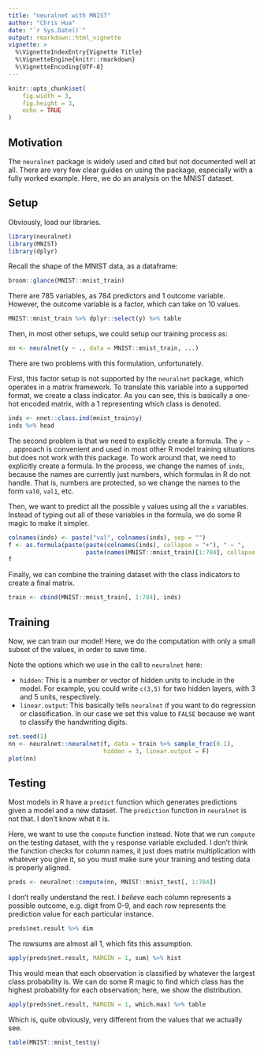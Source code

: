 ```yaml
---
title: "neuralnet with MNIST"
author: "Chris Hua"
date: "`r Sys.Date()`"
output: rmarkdown::html_vignette
vignette: >
  %\VignetteIndexEntry{Vignette Title}
  %\VignetteEngine{knitr::rmarkdown}
  %\VignetteEncoding{UTF-8}
---
```


```r
knitr::opts_chunk$set(
    fig.width = 3,
    fig.height = 3,
    echo = TRUE
)
```

## Motivation

The `neuralnet` package is widely used and cited but not documented well at all. There are very few clear guides on using the package, especially with a fully worked example. Here, we do an analysis on the MNIST dataset.

## Setup

Obviously, load our libraries.

```r
library(neuralnet)
library(MNIST)
library(dplyr)
```

Recall the shape of the MNIST data, as a dataframe:

```r
broom::glance(MNIST::mnist_train)
```

There are 785 variables, as 784 predictors and 1 outcome variable. However, the outcome variable is a factor, which can take on 10 values.

```r
MNIST::mnist_train %>% dplyr::select(y) %>% table
```

Then, in most other setups, we could setup our training process as:

```r
nn <- neuralnet(y ~ ., data = MNIST::mnist_train, ...)
```

There are two problems with this formulation, unfortunately.

First, this factor setup is not supported by the `neuralnet` package, which operates in a matrix framework. To translate this variable into a supported format, we create a class indicator. As you can see, this is basically a one-hot encoded matrix, with a 1 representing which class is denoted. 

```r
inds <- nnet::class.ind(mnist_train$y)
inds %>% head
```

The second problem is that we need to explicitly create a formula. The `y ~ .` approach is convenient and used in most other R model training situations but does not work with this package. To work around that, we need to explicitly create a formula. In the process, we change the names of `inds`, because the names are currently just numbers, which formulas in R do not handle. That is, numbers are protected, so we change the names to the form `val0`, `val1`, etc.

Then, we want to predict all the possible `y` values using all the `x` variables. Instead of typing out all of these variables in the formula, we do some R magic to make it simpler.

```r
colnames(inds) <- paste("val", colnames(inds), sep = "")
f <- as.formula(paste(paste(colnames(inds), collapse = "+"), " ~ ", 
                      paste(names(MNIST::mnist_train)[1:784], collapse = "+")))
f
```

Finally, we can combine the training dataset with the class indicators to create a final matrix.

```r
train <- cbind(MNIST::mnist_train[, 1:784], inds)
```

## Training

Now, we can train our model! Here, we do the computation with only a small subset of the values, in order to save time.

Note the options which we use in the call to `neuralnet` here:

* `hidden`: This is a number or vector of hidden units to include in the model. For example, you could write `c(3,5)` for two hidden layers, with 3 and 5 units, respectively.
* `linear.output`: This basically tells `neuralnet` if you want to do regression or classification. In our case we set this value to `FALSE` because we want to classify the handwriting digits.

```r
set.seed(1)
nn <- neuralnet::neuralnet(f, data = train %>% sample_frac(0.1), 
                           hidden = 3, linear.output = F)
plot(nn)
```

## Testing

Most models in R have a `predict` function which generates predictions given a model and a new dataset. The `prediction` function in `neuralnet` is not that. I don't know what it is. 

Here, we want to use the `compute` function instead. Note that we run `compute` on the testing dataset, with the `y` response variable excluded. I don't think the function checks for column names, it just does matrix multiplication with whatever you give it, so you must make sure your training and testing data is properly aligned.

```r
preds <- neuralnet::compute(nn, MNIST::mnist_test[, 1:784])
```

I don't really understand the rest. I *believe* each column represents a possible outcome, e.g. digit from 0-9, and each row represents the prediction value for each particular instance.

```r
preds$net.result %>% dim
```

The rowsums are almost all 1, which fits this assumption.

```r
apply(preds$net.result, MARGIN = 1, sum) %>% hist
```

This would mean that each observation is classified by whatever the largest class probability is. We can do some R magic to find which class has the highest probability for each observation; here, we show the distribution.

```r
apply(preds$net.result, MARGIN = 1, which.max) %>% table
```

Which is, quite obviously, very different from the values that we actually see.

```r
table(MNIST::mnist_test$y)
```


